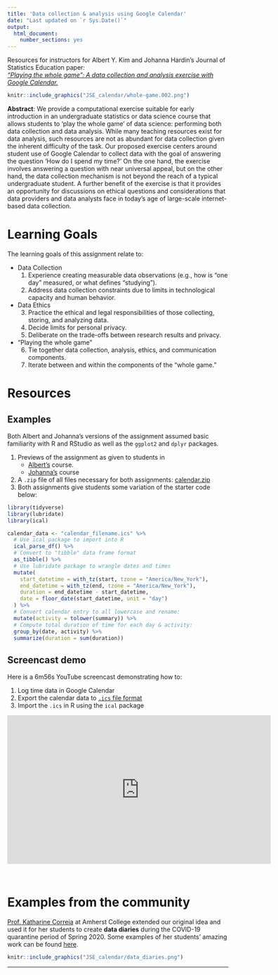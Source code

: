 ```yaml
---
title: 'Data collection & analysis using Google Calendar'
date: "Last updated on `r Sys.Date()`"
output: 
  html_document: 
    number_sections: yes
---
```


Resources for instructors for Albert Y. Kim and Johanna Hardin's Journal of Statistics Education paper:  
[*"Playing the whole game": A data collection and analysis exercise with Google Calendar.*](https://doi.org/10.1080/10691898.2020.1799728){target="_blank"}

```r
knitr::include_graphics("JSE_calendar/whole-game.002.png")
```

**Abstract**: We provide a computational exercise suitable for early introduction in an undergraduate statistics or data science course that allows students to 'play the whole game' of data science: performing both data collection and data analysis. While many teaching resources exist for data analysis, such resources are not as abundant for data collection given the inherent difficulty of the task. Our proposed exercise centers around student use of Google Calendar to collect data with the goal of answering the question 'How do I spend my time?' On the one hand, the exercise involves answering a question with near universal appeal, but on the other hand, the data collection mechanism is not beyond the reach of a typical undergraduate student. A further benefit of the exercise is that it provides an opportunity for discussions on ethical questions and considerations that data providers and data analysts face in today's age of large-scale internet-based data collection.


# Learning Goals

The learning goals of this assignment relate to:

* Data Collection
    1. Experience creating measurable data observations (e.g., how is "one day" measured, or what defines "studying").
    2.  Address data collection constraints due to limits in technological capacity and human behavior.
* Data Ethics
    3. Practice the ethical and legal responsibilities of those collecting, storing, and analyzing data.
    4. Decide limits for personal privacy.
    5. Deliberate on the trade-offs between research results and privacy.
* "Playing the whole game"
    6. Tie together data collection, analysis, ethics, and communication components.
    7. Iterate between and within the components of the "whole game."




# Resources

## Examples

Both Albert and Johanna's versions of the assignment assumed basic familiarity with R and RStudio as well as the `ggplot2` and `dplyr` packages. 

1. Previews of the assignment as given to students in
    + [Albert's](JSE_calendar/albert.html){target="_blank"} course.
    + [Johanna's](JSE_calendar/jo.html){target="_blank"} course
1. A `.zip` file of all files necessary for both assignments: <a href="JSE_calendar/calendar.zip" download>calendar.zip</a>
1. Both assignments give students some variation of the starter code below:  
```r
library(tidyverse)
library(lubridate)
library(ical)

calendar_data <- "calendar_filename.ics" %>% 
  # Use ical package to import into R
  ical_parse_df() %>% 
  # Convert to "tibble" data frame format
  as_tibble() %>% 
  # Use lubridate package to wrangle dates and times
  mutate(
    start_datetime = with_tz(start, tzone = "America/New_York"),
    end_datetime = with_tz(end, tzone = "America/New_York"),
    duration = end_datetime - start_datetime,
    date = floor_date(start_datetime, unit = "day")
  ) %>%
  # Convert calendar entry to all lowercase and rename:
  mutate(activity = tolower(summary)) %>%
  # Compute total duration of time for each day & activity:
  group_by(date, activity) %>%
  summarize(duration = sum(duration))
```


## Screencast demo

Here is a 6m56s YouTube screencast demonstrating how to:

1. Log time data in Google Calendar
1. Export the calendar data to [`.ics` file format](https://en.wikipedia.org/wiki/ICalendar){target="_blank"}
1. Import the `.ics` in R using the `ical` package

<center>
<iframe width="600" height="337.5" src="https://www.youtube.com/embed/vLlR4lBWAoc" frameborder="0" allow="accelerometer; autoplay; encrypted-media; gyroscope; picture-in-picture" allowfullscreen></iframe>
</center>
</br>




# Examples from the community

[Prof. Katharine Correia](https://www.amherst.edu/people/facstaff/kcorreia){target="_blank"} at Amherst College extended our original idea and used it for her students to create **data diaries** during the COVID-19 quarantine period of Spring 2020.  Some examples of her students' amazing work can be found [here](https://stat231-01-s20.github.io/data-science-diaries/){target="_blank"}.

```r
knitr::include_graphics("JSE_calendar/data_diaries.png")
```




***
